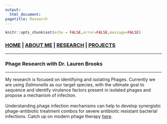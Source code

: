 ```yaml
---
output: 
  html_document:
pagetitle: Research
---
```


```r
knitr::opts_chunk$set(echo = FALSE,error=FALSE,message=FALSE)
```

### [**HOME**](http://mpark673.github.io/) | [**ABOUT ME**](http://mpark673.github.io/about_me/) | [**RESEARCH**](http://mpark673.github.io/research/) | [**PROJECTS**](http://mpark673.github.io/projects)

___
### Phage Research with Dr. Lauren Brooks
___


My research is focused on identifying and isolating Phages. Currently we are using *Salmonella* as our target species, with the ultimate goal to sequence and identify virulence factors present in isolated phages and propose a mechanism of infection.
<br><br>
Understanding phage infection mechanisms can help to develop synergistic phage-antibiotic treatment combos for severe antibiotic resistant bacterial infections. Catch up on modern phage therapy [here](https://academic.oup.com/emph/article/2018/1/60/4923328).